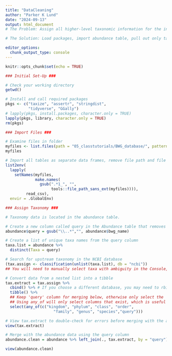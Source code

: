 ```yaml
---
title: "DataCleaning"
author: "Parker K Lund"
date: "2024-09-13"
output: html_document
# The Problem: Assign all higher-level taxonomic information for the invertebrate morpho-species identified in the bromeliad dataset (this information is in the abundance table). One issue that will arise when assigning taxonomy with the taxize package is sometimes there is ambiguity in a taxonomic name (like Oligachaeta). In this case, you would select the best match manually in the Console. If there is taxa that is identified incorrectly, you may want to try a different database. This was an issue with Hirudinea. This sort of problem would be difficult to identify if you weren't familiar with the correct taxonomy. The taxize package is able to handle Unknown taxonomy and will assign the species as unidentified. This data could be removed, but it would depend on the research question.

# The Solution: Load packages, import abundance table, pull out only taxonomy information from bwg_name column, create a smaller list of unique taxonomy (to speed up the database search), use taxize package to assign taxa, convert nested list into table, double-check that the assigned taxonomy is correct, merge with abundance table. This is a breif description; more details are in the comments below. 

editor_options: 
  chunk_output_type: console
---
```


```r

knitr::opts_chunk$set(echo = TRUE)

```


```r

### Initial Set-Up ###

# Check your working directory
getwd()

# Install and call required packages
pkgs <- c("taxize", "assertr", "stringdist", 
          "tidyverse", "GGally")
# lapply(pkgs, install.packages, character.only = TRUE)
lapply(pkgs, library, character.only = TRUE)
rm(pkgs)

```

```r

### Import Files ###

# Examine files in folder
myfiles <- list.files(path = "05_classtutorials/BWG_database/", pattern = "*.csv", full.names = TRUE)
myfiles

# Import all tables as separate data frames, remove file path and file extensions (.csv)
list2env(
  lapply(
    setNames(myfiles, 
             make.names(
               gsub(".*1_", "", 
                    tools::file_path_sans_ext(myfiles)))), 
         read_csv), 
  envir = .GlobalEnv)

```

```r

### Assign Taxonomy ###

# Taxonomy data is located in the abundance table.

# Create a new column called query in the Abundance table that removes everything after the . in the bwg_name column
abundance$query = gsub("\\..*","", abundance$bwg_name)

# Create a list of unique taxa names from the query column
taxa.list = abundance %>% 
  distinct(Taxa = query)

# Search for upstream taxonomy in the NCBI database
(tax.assign <- classification(unlist(taxa.list), db = "ncbi"))
## You will need to manually select taxa with ambiguity in the Console, like with Oligochaeta

# Convert data from a nested list into a tibble
tax.extract = tax.assign %>% 
  cbind() %>% # If you choose a different database, you may need to rbind() instead
  tibble() %>% 
  ## Keep 'query' column for merging below, otherwise only select the 'traditional' taxonomic levels (i.e., KPCOFGP)
  ## Using any_of will only select columns that exist, which is useful if some taxonomic ranks were not identified
  select(any_of(c("kingdom", "phylum", "class", "order", 
                     "family", "genus", "species","query")))

# View tax.extract to double-check for errors before merging with the abundance data
view(tax.extract)

# Merge with the abundance data using the query column
abundance.clean = abundance %>% left_join(., tax.extract, by = "query")

view(abundance.clean)

```

